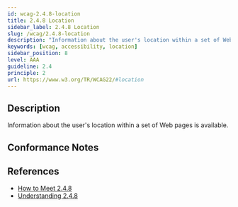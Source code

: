 ```yaml
---
id: wcag-2.4.8-location
title: 2.4.8 Location
sidebar_label: 2.4.8 Location
slug: /wcag/2.4.8-location
description: "Information about the user's location within a set of Web pages is available."
keywords: [wcag, accessibility, location]
sidebar_position: 8
level: AAA
guideline: 2.4
principle: 2
url: https://www.w3.org/TR/WCAG22/#location
---
```


## Description

Information about the user's location within a set of Web pages is available.

## Conformance Notes



## References

- [How to Meet 2.4.8](https://www.w3.org/WAI/WCAG22/quickref/#location)
- [Understanding 2.4.8](https://www.w3.org/WAI/WCAG22/Understanding/location.html)



